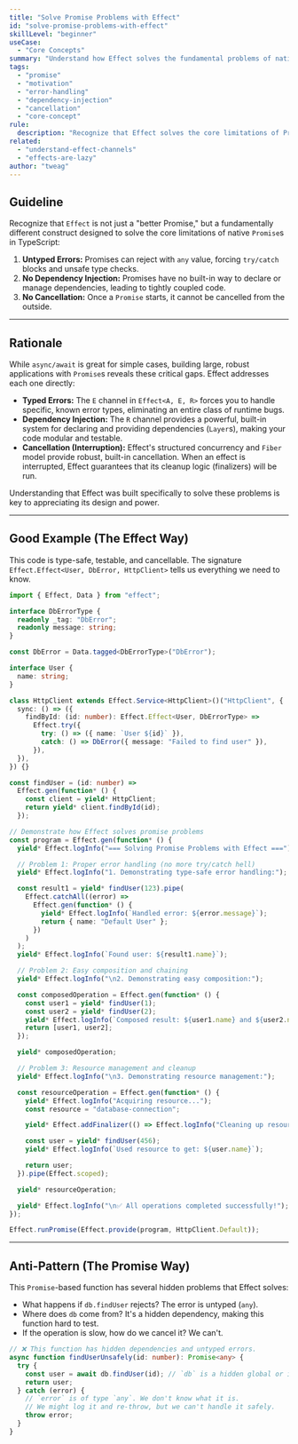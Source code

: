```yaml
---
title: "Solve Promise Problems with Effect"
id: "solve-promise-problems-with-effect"
skillLevel: "beginner"
useCase:
  - "Core Concepts"
summary: "Understand how Effect solves the fundamental problems of native Promises, such as untyped errors, lack of dependency injection, and no built-in cancellation."
tags:
  - "promise"
  - "motivation"
  - "error-handling"
  - "dependency-injection"
  - "cancellation"
  - "core-concept"
rule:
  description: "Recognize that Effect solves the core limitations of Promises: untyped errors, no dependency injection, and no cancellation."
related:
  - "understand-effect-channels"
  - "effects-are-lazy"
author: "tweag"
---
```


## Guideline

Recognize that `Effect` is not just a "better Promise," but a fundamentally different construct designed to solve the core limitations of native `Promise`s in TypeScript:
1.  **Untyped Errors:** Promises can reject with `any` value, forcing `try/catch` blocks and unsafe type checks.
2.  **No Dependency Injection:** Promises have no built-in way to declare or manage dependencies, leading to tightly coupled code.
3.  **No Cancellation:** Once a `Promise` starts, it cannot be cancelled from the outside.

---

## Rationale

While `async/await` is great for simple cases, building large, robust applications with `Promise`s reveals these critical gaps. Effect addresses each one directly:

-   **Typed Errors:** The `E` channel in `Effect<A, E, R>` forces you to handle specific, known error types, eliminating an entire class of runtime bugs.
-   **Dependency Injection:** The `R` channel provides a powerful, built-in system for declaring and providing dependencies (`Layer`s), making your code modular and testable.
-   **Cancellation (Interruption):** Effect's structured concurrency and `Fiber` model provide robust, built-in cancellation. When an effect is interrupted, Effect guarantees that its cleanup logic (finalizers) will be run.

Understanding that Effect was built specifically to solve these problems is key to appreciating its design and power.

---

## Good Example (The Effect Way)

This code is type-safe, testable, and cancellable. The signature `Effect.Effect<User, DbError, HttpClient>` tells us everything we need to know.

```typescript
import { Effect, Data } from "effect";

interface DbErrorType {
  readonly _tag: "DbError";
  readonly message: string;
}

const DbError = Data.tagged<DbErrorType>("DbError");

interface User {
  name: string;
}

class HttpClient extends Effect.Service<HttpClient>()("HttpClient", {
  sync: () => ({
    findById: (id: number): Effect.Effect<User, DbErrorType> =>
      Effect.try({
        try: () => ({ name: `User ${id}` }),
        catch: () => DbError({ message: "Failed to find user" }),
      }),
  }),
}) {}

const findUser = (id: number) =>
  Effect.gen(function* () {
    const client = yield* HttpClient;
    return yield* client.findById(id);
  });

// Demonstrate how Effect solves promise problems
const program = Effect.gen(function* () {
  yield* Effect.logInfo("=== Solving Promise Problems with Effect ===");

  // Problem 1: Proper error handling (no more try/catch hell)
  yield* Effect.logInfo("1. Demonstrating type-safe error handling:");

  const result1 = yield* findUser(123).pipe(
    Effect.catchAll((error) =>
      Effect.gen(function* () {
        yield* Effect.logInfo(`Handled error: ${error.message}`);
        return { name: "Default User" };
      })
    )
  );
  yield* Effect.logInfo(`Found user: ${result1.name}`);

  // Problem 2: Easy composition and chaining
  yield* Effect.logInfo("\n2. Demonstrating easy composition:");

  const composedOperation = Effect.gen(function* () {
    const user1 = yield* findUser(1);
    const user2 = yield* findUser(2);
    yield* Effect.logInfo(`Composed result: ${user1.name} and ${user2.name}`);
    return [user1, user2];
  });

  yield* composedOperation;

  // Problem 3: Resource management and cleanup
  yield* Effect.logInfo("\n3. Demonstrating resource management:");

  const resourceOperation = Effect.gen(function* () {
    yield* Effect.logInfo("Acquiring resource...");
    const resource = "database-connection";

    yield* Effect.addFinalizer(() => Effect.logInfo("Cleaning up resource..."));

    const user = yield* findUser(456);
    yield* Effect.logInfo(`Used resource to get: ${user.name}`);

    return user;
  }).pipe(Effect.scoped);

  yield* resourceOperation;

  yield* Effect.logInfo("\n✅ All operations completed successfully!");
});

Effect.runPromise(Effect.provide(program, HttpClient.Default));

```

---

## Anti-Pattern (The Promise Way)

This `Promise`-based function has several hidden problems that Effect solves:
-   What happens if `db.findUser` rejects? The error is untyped (`any`).
-   Where does `db` come from? It's a hidden dependency, making this function hard to test.
-   If the operation is slow, how do we cancel it? We can't.

```typescript
// ❌ This function has hidden dependencies and untyped errors.
async function findUserUnsafely(id: number): Promise<any> {
  try {
    const user = await db.findUser(id); // `db` is a hidden global or import
    return user;
  } catch (error) {
    // `error` is of type `any`. We don't know what it is.
    // We might log it and re-throw, but we can't handle it safely.
    throw error;
  }
}
```